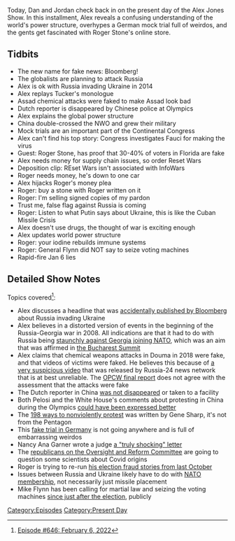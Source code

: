 {{DEFAULTSORT:
    #_EPISODE_0646:February 6, 2022
}}{{Episode
    | title           = February 6, 2022
    | caption         = Listen to this episode on [https://knowledgefight.libsyn.com/646-february-6-2022 Libsyn] [https://open.spotify.com/episode/0j72LgVHWjNUwtlGgNrLhD Spotify], Read the [[Transcript/646: February 6, 2022|Unofficial Transcript]]
    | episodeNumber   = 646
    | length          = 01:43:17
    | airDate         = February 9, 2022
    | coverageDate    = February 6, 2022
    | episodeType     = [[:Category:Present Day|Present Day]]
    | appearance      = [[Tucker Carlson]], [[Anthony Fauci]], [[Roger Stone]], [[General Michael Flynn]]
    | previousEpisode = [[645: November 4, 2014]]
    | nextEpisode     = [[647: February 8, 2022]]
}}

{{Stub}}

Today, Dan and Jordan check back in on the present day of the Alex Jones Show.  In this installment, Alex reveals a confusing understanding of the world's power structure, overhypes a German mock trial full of weirdos, and the gents get fascinated with Roger Stone's online store.

==Tidbits==

*The new name for fake news: Bloomberg!
*The globalists are planning to attack Russia
*Alex is ok with Russia invading Ukraine in 2014
*Alex replays Tucker's monologue
*Assad chemical attacks were faked to make Assad look bad
*Dutch reporter is disappeared by Chinese police at Olympics
*Alex explains the global power structure
*China double-crossed the NWO and grew their military
*Mock trials are an important part of the Continental Congress
*Alex can't find his top story: Congress investigates Fauci for making the virus
*Guest: Roger Stone, has proof that 30-40% of voters in Florida are fake
*Alex needs money for supply chain issues, so order Reset Wars
*Deposition clip: REset Wars isn't associated with InfoWars
*Roger needs money, he's down to one car
*Alex hijacks Roger's money plea
*Roger: buy a stone with Roger written on it
*Roger: I'm selling signed copies of my pardon
*Trust me, false flag against Russia is coming
*Roger: Listen to what Putin says about Ukraine, this is like the Cuban Missile Crisis
*Alex doesn't use drugs, the thought of war is exciting enough
*Alex updates world power structure
*Roger: your iodine rebuilds immune systems
*Roger: General Flynn did NOT say to seize voting machines
*Rapid-fire Jan 6 lies

==Detailed Show Notes==

Topics covered<ref>[https://knowledgefight.com/research/2022/2/9/episode-646-february-6-2022 Episode #646: February 6, 2022]</ref>:

*Alex discusses a headline that was [https://nypost.com/2022/02/04/bloomberg-accidentally-reports-that-russia-invaded-ukraine/ accidentally published by Bloomberg] about Russia invading Ukraine
*Alex believes in a distorted version of events in the beginning of the Russia-Georgia war in 2008. All indications are that it had to do with Russia being [https://knowledge-fight.squarespace.com/config/pages/58cef54b8419c2ea932d683e staunchly against Georgia joining NATO], which was an aim that was affirmed in [https://www.nato.int/cps/en/natolive/official_texts_8443.htm the Bucharest Summit]
*Alex claims that chemical weapons attacks in Douma in 2018 were fake, and that videos of victims were faked. He believes this because of [https://theintercept.com/2018/04/26/russia-brings-syrians-hague-make-underwhelming-case-chemical-attack-fake/ a very suspicious video] that was released by Russia-24 news network that is at best unreliable. The [https://www.opcw.org/sites/default/files/documents/2019/03/s-1731-2019%28e%29.pdf OPCW final report] does not agree with the assessment that the attacks were fake
*The Dutch reporter in China [https://sports.yahoo.com/dutch-tv-reporter-who-was-dragged-away-during-live-olympic-segment-212647442.html was not disappeared] or taken to a facility
*Both Pelosi and the White House's comments about protesting in China during the Olympics [https://www.independent.co.uk/news/world/americas/us-politics/white-house-china-olympics-protesting-b2009657.html could have been expressed better]
*The [https://www.brandeis.edu/peace-conflict/pdfs/198-methods-non-violent-action.pdf 198 ways to nonviolently protest] was written by Gene Sharp, it's not from the Pentagon
*This [https://ratical.org/PandemicParallaxView/GrandJury-CourtOfPublicOpinion.html fake trial in Germany] is not going anywhere and is full of embarrassing weirdos
*Nancy Ana Garner wrote a judge [https://www.kob.com/albuquerque-news/backstreet-grills-attorney-reportedly-crosses-line-judge-threatens-sanctions/6242477/ a "truly shocking" letter]
*The [https://www.foxnews.com/politics/top-oversight-republicans-7-scientists-testify-covid-origins-wuhan-lab-leak republicans on the Oversight and Reform Committee] are going to question some scientists about Covid origins
*Roger is trying to re-run [https://www.politifact.com/factchecks/2021/nov/03/roger-stone/why-roger-stones-claim-about-phantom-voters-florid/ his election fraud stories from last October]
*Issues between Russia and Ukraine likely have to do with [https://www.nato.int/cps/en/natohq/topics_37750.htm NATO membership], not necessarily just missile placement
*Mike Flynn has been calling for martial law and seizing the voting machines [https://www.newsweek.com/donald-trump-should-declare-martial-law-michael-flynn-retweeted-his-now-banned-account-1654226 since just after the election], publicly

[[Category:Episodes]]
[[Category:Present Day]]
